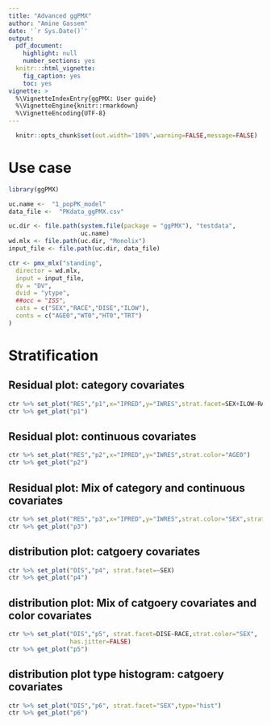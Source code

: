 ```yaml
---
title: "Advanced ggPMX"
author: "Amine Gassem"
date: '`r Sys.Date()`'
output:
  pdf_document:
    highlight: null
    number_sections: yes
  knitr:::html_vignette:
    fig_caption: yes
    toc: yes
vignette: >
  %\VignetteIndexEntry{ggPMX: User guide}
  %\VignetteEngine{knitr::rmarkdown}
  %\VignetteEncoding{UTF-8}
---
```




\clearpage  
```r
  knitr::opts_chunk$set(out.width='100%',warning=FALSE,message=FALSE)
```

# Use case

```r
library(ggPMX)

uc.name <-  "1_popPK_model"
data_file <-  "PKdata_ggPMX.csv"

uc.dir <- file.path(system.file(package = "ggPMX"), "testdata", 
                    uc.name)
wd.mlx <- file.path(uc.dir, "Monolix")
input_file <- file.path(uc.dir, data_file)

ctr <- pmx_mlx("standing",
  director = wd.mlx, 
  input = input_file, 
  dv = "DV", 
  dvid = "ytype", 
  ##occ = "ISS",
  cats = c("SEX","RACE","DISE","ILOW"), 
  conts = c("AGE0","WT0","HT0","TRT")
)


```

# Stratification

## Residual plot: category covariates

```r

ctr %>% set_plot("RES","p1",x="IPRED",y="IWRES",strat.facet=SEX+ILOW~RACE+DISE)
ctr %>% get_plot("p1")
```

## Residual plot: continuous covariates
```r
ctr %>% set_plot("RES","p2",x="IPRED",y="IWRES",strat.color="AGE0")
ctr %>% get_plot("p2")
```

## Residual plot: Mix of category and continuous covariates
```r
ctr %>% set_plot("RES","p3",x="IPRED",y="IWRES",strat.color="SEX",strat.facet=SEX~RACE)
ctr %>% get_plot("p3")
```

## distribution plot: catgoery covariates
 
```r
ctr %>% set_plot("DIS","p4", strat.facet=~SEX)
ctr %>% get_plot("p4")
```

## distribution plot: Mix of catgoery covariates and color covariates
```r
ctr %>% set_plot("DIS","p5", strat.facet=DISE~RACE,strat.color="SEX",
                 has.jitter=FALSE)
ctr %>% get_plot("p5")
```

## distribution plot type histogram: catgoery covariates
```r
ctr %>% set_plot("DIS","p6", strat.facet="SEX",type="hist")
ctr %>% get_plot("p6")
```



